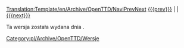 <noinclude>[[Translation:Template/en/Archive/OpenTTD/NaviPrevNext]]</noinclude><noinclude></noinclude><includeonly><!--[[Category:Versions]]-->[[Category:pl/Archive/OpenTTD/Wersje]]</includeonly>
[[{{{prev}}}]] | '''{{PAGENAME}}''' | [[{{{next}}}]]
<!--[[{{{popr}}}|/Pl[{{{popr}}}]] | '''{{PAGENAME}}''' | [[{{{nast}}}/Pl|{{{nast}}}]]-->

Ta wersja została wydana dnia {{{date}}}.